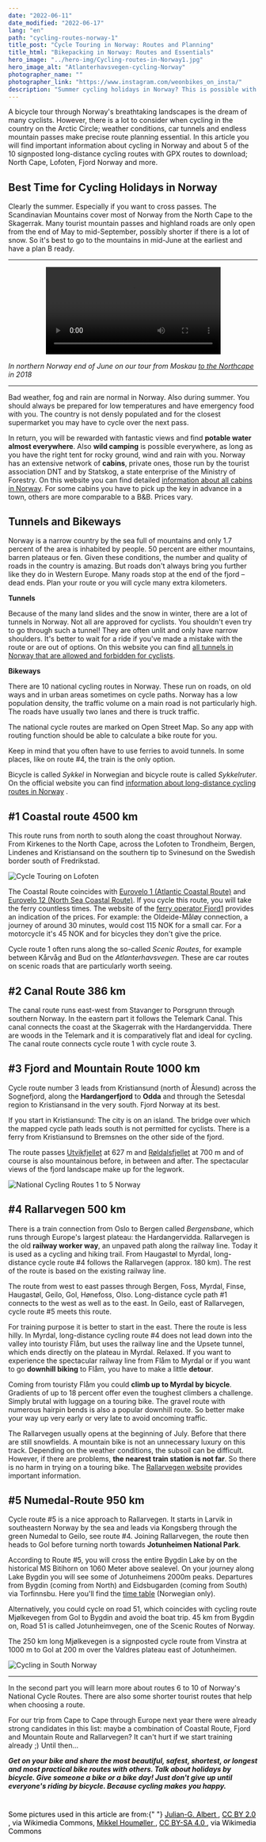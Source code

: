 ```yaml
---
date: "2022-06-11"
date_modified: "2022-06-17"
lang: "en"
path: "cycling-routes-norway-1"
title_post: "Cycle Touring in Norway: Routes and Planning"
title_html: "Bikepacking in Norway: Routes and Essentials"
hero_image: "../hero-img/Cycling-routes-in-Norway1.jpg"
hero_image_alt: "Atlanterhavsvegen-cycling-Norway"
photographer_name: ""
photographer_link: "https://www.instagram.com/weonbikes_on_insta/"
description: "Summer cycling holidays in Norway? This is possible with good preparation. Read what you have to consider when cycling in Norway and which signposted long-distance routes lead through the breathtaking landscapes of this Arctic country: North Cape, Lofoten, Geiranger, Hardangervidda, Fjord Norway. With GPX routes to download."
---
```



A bicycle tour through Norway's breathtaking landscapes is the dream of many cyclists. However, there is a lot to consider when cycling in the country on the Arctic Circle; weather conditions, car tunnels and endless mountain passes make precise route planning essential. In this article you will find important information about cycling in Norway and about 5 of the 10 signposted long-distance cycling routes with GPX routes to download; North Cape, Lofoten, Fjord Norway and more.

<SevenRoutesDownload link="https://drive.google.com/drive/folders/1O21r2LK0h2lESc-36dR3AHFmbmUacigp?usp=sharing" />

## Best Time for Cycling Holidays in Norway

Clearly the summer. Especially if you want to cross passes. The Scandinavian Mountains cover most of Norway from the North Cape to the Skagerrak. Many tourist mountain passes and highland roads are only open from the end of May to mid-September, possibly shorter if there is a lot of snow. So it's best to go to the mountains in mid-June at the earliest and have a plan B ready.

---

<center>
  <video width="70%" controls autoplay loop>
    <source src={gif} type="video/mp4" />
  </video>
</center>

_In northern Norway end of June on our tour from Moskau [to the Northcape](https://weonbikes.com/en/book/) in 2018_

---

Bad weather, fog and rain are normal in Norway. Also during summer. You should always be prepared for low temperatures and have emergency food with you. The country is not densly populated and for the closest supermarket you may have to cycle over the next pass.

In return, you will be rewarded with fantastic views and find **potable water almost everywhere**. Also **wild camping** is possible everywhere, as long as you have the right tent for rocky ground, wind and rain with you. Norway has an extensive network of **cabins**, private ones, those run by the tourist association DNT and by Statskog, a state enterprise of the Ministry of Forestry. On this website you can find detailed [information about all cabins in Norway](https://ut.no/kart#4.8/63.76/13.99). For some cabins you have to pick up the key in advance in a town, others are more comparable to a B&B. Prices vary.

## Tunnels and Bikeways

Norway is a narrow country by the sea full of mountains and only 1.7 percent of the area is inhabited by people. 50 percent are either mountains, barren plateaus or fen. Given these conditions, the number and quality of roads in the country is amazing. But roads don't always bring you further like they do in Western Europe. Many roads stop at the end of the fjord – dead ends. Plan your route or you will cycle many extra kilometers.

**Tunnels**

Because of the many land slides and the snow in winter, there are a lot of tunnels in Norway. Not all are approved for cyclists. You shouldn't even try to go through such a tunnel! They are often unlit and only have narrow shoulders. It's better to wait for a ride if you've made a mistake with the route or are out of options. On this website you can find [all tunnels in Norway that are allowed and forbidden for cyclists](https://www.cycletourer.co.uk/maps/tunnelmap.shtml).

**Bikeways**

There are 10 national cycling routes in Norway. These run on roads, on old ways and in urban areas sometimes on cycle paths. Norway has a low population density, the traffic volume on a main road is not particularly high. The roads have usually two lanes and there is truck traffic.

The national cycle routes are marked on Open Street Map. So any app with routing function should be able to calculate a bike route for you.

Keep in mind that you often have to use ferries to avoid tunnels. In some places, like on route #4, the train is the only option.

Bicycle is called _Sykkel_ in Norwegian and bicycle route is called _Sykkelruter_. On the official website you can find [information about long-distance cycling routes in Norway](https://www.visitnorway.com/things-to-do/outdoor-activities/cycling/national-cycle-routes/) .

## #1 Coastal route 4500 km

This route runs from north to south along the coast throughout Norway. From Kirkenes to the North Cape, across the Lofoten to Trondheim, Bergen, Lindenes and Kristiansand on the southern tip to Svinesund on the Swedish border south of Fredrikstad.

![Cycle Touring on Lofoten](../img/Cycling-Lofoten-Norway-wikicom.jpg)

The Coastal Route coincides with [Eurovelo 1 (Atlantic Coastal Route)](https://weonbikes.com/en/blog/7-cycling-routes-europe-north-to-south/#1-atlantic-coast-route-11000-km-eurovelo-1) and [Eurovelo 12 (North Sea Coastal Route)](https://weonbikes.com/en/blog/3-european-seas-by-bike/#north-sea-cycle-route-7000-km-eurovelo-12). If you cycle this route, you will take the ferry countless times. The website of the [ferry operator Fjord1](https://www.fjord1.no/) provides an indication of the prices. For example: the Oldeide-Måløy connection, a journey of around 30 minutes, would cost 115 NOK for a small car. For a motorcycle it's 45 NOK and for bicycles they don't give the price.

Cycle route 1 often runs along the so-called _Scenic Routes_, for example between Kårvåg and Bud on the _Atlanterhavsvegen_. These are car routes on scenic roads that are particularly worth seeing.

## #2 Canal Route 386 km

The canal route runs east-west from Stavanger to Porsgrunn through southern Norway. In the eastern part it follows the Telemark Canal. This canal connects the coast at the Skagerrak with the Hardangervidda. There are woods in the Telemark and it is comparatively flat and ideal for cycling. The canal route connects cycle route 1 with cycle route 3.

## #3 Fjord and Mountain Route 1000 km

Cycle route number 3 leads from Kristiansund (north of Ålesund) across the Sognefjord, along the **Hardangerfjord** to **Odda** and through the Setesdal region to Kristiansand in the very south. Fjord Norway at its best.

If you start in Kristiansund: The city is on an island. The bridge over which the mapped cycle path leads south is not permitted for cyclists. There is a ferry from Kristiansund to Bremsnes on the other side of the fjord.

The route passes [Utvikfjellet](https://climbfinder.com/de/anstiege/utvikfjellet-utvik) at 627 m and [Røldalsfjellet](https://climbfinder.com/de/anstiege/roldalsfjellet-odda) at 700 m and of course is also mountainous before, in between and after. The spectacular views of the fjord landscape make up for the legwork.

![National Cycling Routes 1 to 5 Norway](../img/Routes1to5.jpg)

## #4 Rallarvegen 500 km

There is a train connection from Oslo to Bergen called _Bergensbane_, which runs through Europe's largest plateau: the Hardangervidda. Rallarvegen is the old **railway worker way**, an unpaved path along the railway line. Today it is used as a cycling and hiking trail. From Haugastøl to Myrdal, long-distance cycle route #4 follows the Rallarvegen (approx. 180 km). The rest of the route is based on the existing railway line.

The route from west to east passes through Bergen, Foss, Myrdal, Finse, Haugastøl, Geilo, Gol, Hønefoss, Olso. Long-distance cycle path #1 connects to the west as well as to the east. In Geilo, east of Rallarvegen, cycle route #5 meets this route.

For training purpose it is better to start in the east. There the route is less hilly. In Myrdal, long-distance cycling route #4 does not lead down into the valley into touristy Flåm, but uses the railway line and the Upsete tunnel, which ends directly on the plateau in Myrdal. Relaxed. If you want to experience the spectacular railway line from Flåm to Myrdal or if you want to go **downhill biking** to Flåm, you have to make a little **detour**.

Coming from touristy Flåm you could **climb up to Myrdal by bicycle**. Gradients of up to 18 percent offer even the toughest climbers a challenge. Simply brutal with luggage on a touring bike. The gravel route with numerous hairpin bends is also a popular downhill route. So better make your way up very early or very late to avoid oncoming traffic.

The Rallarvegen usually opens at the beginning of July. Before that there are still snowfields. A mountain bike is not an unnecessary luxury on this track. Depending on the weather conditions, the subsoil can be difficult. However, if there are problems, **the nearest train station is not far**. So there is no harm in trying on a touring bike. The [Rallarvegen website](https://www.rallarvegen.com/en/rallarvegen) provides important information.

## #5 Numedal-Route 950 km

Cycle route #5 is a nice approach to Rallarvegen. It starts in Larvik in southeastern Norway by the sea and leads via Kongsberg through the green Numedal to Geilo, see route #4. Joining Rallarvegen, the route then heads to Gol before turning north towards **Jotunheimen National Park**.

According to Route #5, you will cross the entire Bygdin Lake by on the historical MS Bitihorn on 1060 Meter above sealevel. On your journey along Lake Bygdin you will see some of Jotunheimens 2000m peaks.
Departures from Bygdin (coming from North) and Eidsbugarden (coming from South) via Torfinnsbu. Here you'll find the [time table](https://jvb.no/rutetider/rutetider-m-b-bitihorn/) (Norwegian only).

Alternatively, you could cycle on road 51, which coincides with cycling route Mjølkevegen from Gol to Bygdin and avoid the boat trip. 45 km from Bygdin on, Road 51 is called Jotunheimvegen, one of the Scenic Routes of Norway.

The 250 km long Mjølkevegen is a signposted cycle route from Vinstra at 1000 m to Gol at 200 m over the Valdres plateau east of Jotunheimen.

![Cycling in South Norway](../img/Cycling-Southnorway-wikicom.jpg)

---

In the second part you will learn more about routes 6 to 10 of Norway's National Cycle Routes. There are also some shorter tourist routes that help when choosing a route.

<SevenRoutesDownload link="https://drive.google.com/drive/folders/1O21r2LK0h2lESc-36dR3AHFmbmUacigp?usp=sharing" />

For our trip from Cape to Cape through Europe next year there were already strong candidates in this list: maybe a combination of Coastal Route, Fjord and Mountain Route and Rallarvegen? It can't hurt if we start training already ;) Until then...

**_Get on your bike and share the most beautiful, safest, shortest, or longest and most practical bike routes with others. Talk about holidays by bicycle. Give someone a bike or a bike day! Just don't give up until everyone's riding by bicycle. Because cycling makes you happy._**

<div style="color: black; margin-top: 40px">
  Some pictures used in this article are from:{" "}
  <a
    style="color: black"
    href="https://commons.wikimedia.org/wiki/File:Anlegget_%C3%98ksnes.jpg"
  >
    Julian-G. Albert
  </a>
  , <a style="color: black" href="https://creativecommons.org/licenses/by/2.0">
    CC BY 2.0
  </a>, via Wikimedia Commons, <a
    style="color: black"
    href="https://commons.wikimedia.org/wiki/File:EuroVelo_12_-_Nords%C3%B8ruten_vej.jpg"
  >
    Mikkel Houmøller
  </a>, <a
    style="color: black"
    href="https://creativecommons.org/licenses/by-sa/4.0"
  >
    CC BY-SA 4.0
  </a>, via Wikimedia Commons
</div>
